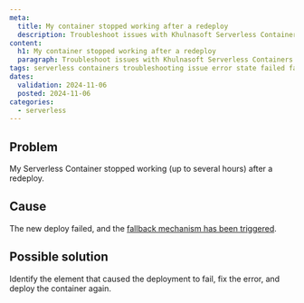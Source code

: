 ```yaml
---
meta:
  title: My container stopped working after a redeploy
  description: Troubleshoot issues with Khulnasoft Serverless Containers not working properly following a redeploy.
content:
  h1: My container stopped working after a redeploy
  paragraph: Troubleshoot issues with Khulnasoft Serverless Containers not working properly following a redeploy.
tags: serverless containers troubleshooting issue error state failed fail redeploy
dates:
  validation: 2024-11-06
  posted: 2024-11-06
categories:
  - serverless
---
```


## Problem

My Serverless Container stopped working (up to several hours) after a redeploy.

## Cause

The new deploy failed, and the [fallback mechanism has been triggered](/serverless/containers/reference-content/containers-limitations/#versioning-and-rollback).

## Possible solution

Identify the element that caused the deployment to fail, fix the error, and deploy the container again.